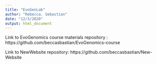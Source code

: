 ```yaml
---
title: "EvoGenLab"
author: "Rebecca. Sebastian"
date: "12/3/2020"
output: html_document
---
```


Link to EvoGenomics course materials repository : https://github.com/beccasbastian/EvoGenomics-course

Link to NewWebsite repository: https://github.com/beccasbastian/New-Website
